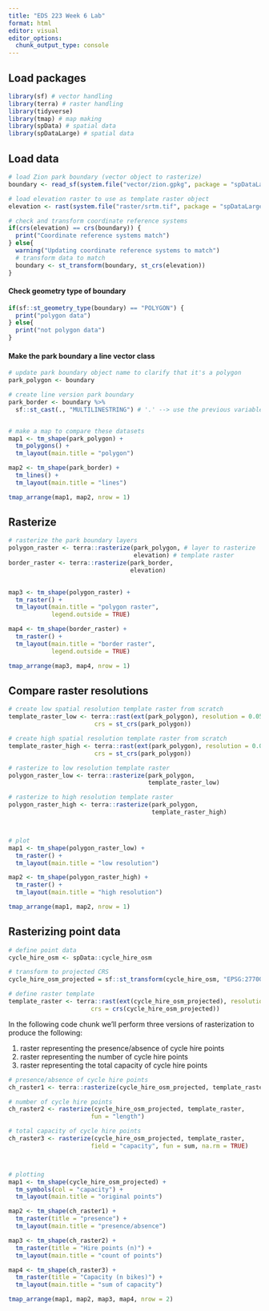 ```yaml
---
title: "EDS 223 Week 6 Lab"
format: html
editor: visual
editor_options: 
  chunk_output_type: console
---
```


## Load packages

```r
library(sf) # vector handling
library(terra) # raster handling
library(tidyverse)
library(tmap) # map making
library(spData) # spatial data
library(spDataLarge) # spatial data
```

## Load data

```r
# load Zion park boundary (vector object to rasterize)
boundary <- read_sf(system.file("vector/zion.gpkg", package = "spDataLarge")) 

# load elevation raster to use as template raster object
elevation <- rast(system.file("raster/srtm.tif", package = "spDataLarge"))

# check and transform coordinate reference systems
if(crs(elevation) == crs(boundary)) {
  print("Coordinate reference systems match")
} else{
  warning("Updating coordinate reference systems to match")
  # transform data to match
  boundary <- st_transform(boundary, st_crs(elevation))
}
```

#### Check geometry type of boundary 

```r
if(sf::st_geometry_type(boundary) == "POLYGON") {
  print("polygon data") 
} else{
  print("not polygon data")
}
```

#### Make the park boundary a line vector class

```r
# update park boundary object name to clarify that it's a polygon
park_polygon <- boundary

# create line version park boundary
park_border <- boundary %>%
  sf::st_cast(., "MULTILINESTRING") # '.' --> use the previous variable 


# make a map to compare these datasets 
map1 <- tm_shape(park_polygon) + 
  tm_polygons() + 
  tm_layout(main.title = "polygon")

map2 <- tm_shape(park_border) + 
  tm_lines() + 
  tm_layout(main.title = "lines")

tmap_arrange(map1, map2, nrow = 1)
```

## Rasterize

```r
# rasterize the park boundary layers
polygon_raster <- terra::rasterize(park_polygon, # layer to rasterize
                                   elevation) # template raster 
border_raster <- terra::rasterize(park_border, 
                                  elevation)
                                   

map3 <- tm_shape(polygon_raster) + 
  tm_raster() + 
  tm_layout(main.title = "polygon raster", 
            legend.outside = TRUE)

map4 <- tm_shape(border_raster) + 
  tm_raster() + 
  tm_layout(main.title = "border raster", 
            legend.outside = TRUE)

tmap_arrange(map3, map4, nrow = 1)
```

## Compare raster resolutions

```r
# create low spatial resolution template raster from scratch 
template_raster_low <- terra::rast(ext(park_polygon), resolution = 0.05,
                        crs = st_crs(park_polygon))

# create high spatial resolution template raster from scratch 
template_raster_high <- terra::rast(ext(park_polygon), resolution = 0.01,
                        crs = st_crs(park_polygon))

# rasterize to low resolution template raster
polygon_raster_low <- terra::rasterize(park_polygon, 
                                       template_raster_low)

# rasterize to high resolution template raster
polygon_raster_high <- terra::rasterize(park_polygon, 
                                        template_raster_high)



# plot 
map1 <- tm_shape(polygon_raster_low) +
  tm_raster() +
  tm_layout(main.title = "low resolution")

map2 <- tm_shape(polygon_raster_high) +
  tm_raster() +
  tm_layout(main.title = "high resolution")

tmap_arrange(map1, map2, nrow = 1)
```

## Rasterizing point data 

```r
# define point data
cycle_hire_osm <- spData::cycle_hire_osm

# transform to projected CRS
cycle_hire_osm_projected = sf::st_transform(cycle_hire_osm, "EPSG:27700")

# define raster template
template_raster <- terra::rast(ext(cycle_hire_osm_projected), resolution = 1000,
                       crs = crs(cycle_hire_osm_projected))
```

In the following code chunk we’ll perform three versions of rasterization to produce the following:

1. raster representing the presence/absence of cycle hire points
2. raster representing the number of cycle hire points
3. raster representing the total capacity of cycle hire points

```r
# presence/absence of cycle hire points 
ch_raster1 <- terra::rasterize(cycle_hire_osm_projected, template_raster)

# number of cycle hire points 
ch_raster2 <- rasterize(cycle_hire_osm_projected, template_raster, 
                       fun = "length")

# total capacity of cycle hire points
ch_raster3 <- rasterize(cycle_hire_osm_projected, template_raster, 
                       field = "capacity", fun = sum, na.rm = TRUE)



# plotting
map1 <- tm_shape(cycle_hire_osm_projected) +
  tm_symbols(col = "capacity") +
  tm_layout(main.title = "original points")

map2 <- tm_shape(ch_raster1) +
  tm_raster(title = "presence") +
  tm_layout(main.title = "presence/absence")

map3 <- tm_shape(ch_raster2) +
  tm_raster(title = "Hire points (n)") +
  tm_layout(main.title = "count of points")

map4 <- tm_shape(ch_raster3) +
  tm_raster(title = "Capacity (n bikes)") +
  tm_layout(main.title = "sum of capacity")

tmap_arrange(map1, map2, map3, map4, nrow = 2)
```
























